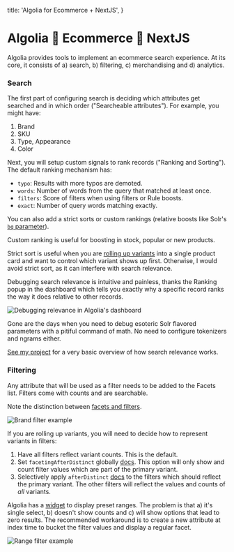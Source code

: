 
  title: 'Algolia for Ecommerce + NextJS',
}

# Algolia 🤝 Ecommerce 🤝 NextJS

Algolia provides tools to implement an ecommerce search experience. At its core, it consists of a) search, b) filtering, c) merchandising and d) analytics.

### Search

The first part of configuring search is deciding which attributes get searched and in which order ("Searcheable attributes"). For example, you might have:
1. Brand
2. SKU
3. Type, Appearance
4. Color

Next, you will setup custom signals to rank records ("Ranking and Sorting"). The default ranking mechanism has:
- `typo`: Results with more typos are demoted.
- `words`: Number of words from the query that matched at least once.
- `filters`: Score of filters when using filters or Rule boosts.
- `exact`: Number of query words matching exactly.

You can also add a strict sorts or custom rankings (relative boosts like Solr's [`bq` parameter](https://solr.apache.org/guide/7_6/the-dismax-query-parser.html)).

Custom ranking is useful for boosting in stock, popular or new products.

Strict sort is useful when you are [rolling up variants](https://www.algolia.com/doc/guides/managing-results/refine-results/grouping/how-to/item-variations/) into a single product card and want to control which variant shows up first. Otherwise, I would avoid strict sort, as it can interfere with search relevance.

Debugging search relevance is intuitive and painless, thanks the Ranking popup in the dashboard which tells you exactly why a specific record ranks the way it does relative to other records.

<Image src="/debug_relevance.png" alt="Debugging relevance in Algolia's dashboard" />

Gone are the days when you need to debug esoteric Solr flavored parameters with a pitiful command of math. No need to configure tokenizers and ngrams either. 

[See my project](https://github.com/avremel/lucene) for a very basic overview of how search relevance works.

### Filtering

Any attribute that will be used as a filter needs to be added to the Facets list. Filters come with counts and are searchable.

Note the distinction between [facets and filters](https://www.algolia.com/doc/guides/managing-results/refine-results/faceting/#difference-between-filters-and-facets).

<Image className="algolia-facet" src="/facet.png" alt="Brand filter example" />

If you are rolling up variants, you will need to decide how to represent variants in filters:
1. Have all filters reflect variant counts. This is the default.
2. Set `facetingAfterDistinct` globally [docs](https://www.algolia.com/doc/api-reference/api-parameters/facetingAfterDistinct/). This option will only show and count filter values which are part of the primary variant.
3. Selectively apply `afterDistinct` [docs](https://www.algolia.com/doc/api-reference/api-parameters/attributesForFaceting/#parameter-option-afterdistinct) to the filters which should reflect the primary variant. The other filters will reflect the values and counts of _all_ variants.

Algolia has a [widget](https://www.algolia.com/doc/api-reference/widgets/numeric-menu/react-hooks/) to display preset ranges. The problem is that a) it's single select, b) doesn't show counts and c) will show options that lead to zero results. The recommended workaround is to create a new attribute at index time to bucket the filter values and display a regular facet.

<Image className="algolia-range-facet" src="/range_facet.png" alt="Range filter example" />
